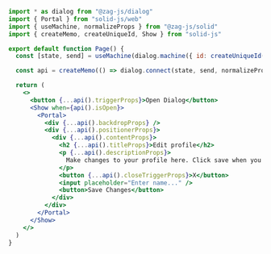 ```jsx
import * as dialog from "@zag-js/dialog"
import { Portal } from "solid-js/web"
import { useMachine, normalizeProps } from "@zag-js/solid"
import { createMemo, createUniqueId, Show } from "solid-js"

export default function Page() {
  const [state, send] = useMachine(dialog.machine({ id: createUniqueId() }))

  const api = createMemo(() => dialog.connect(state, send, normalizeProps))

  return (
    <>
      <button {...api().triggerProps}>Open Dialog</button>
      <Show when={api().isOpen}>
        <Portal>
          <div {...api().backdropProps} />
          <div {...api().positionerProps}>
            <div {...api().contentProps}>
              <h2 {...api().titleProps}>Edit profile</h2>
              <p {...api().descriptionProps}>
                Make changes to your profile here. Click save when you are done.
              </p>
              <button {...api().closeTriggerProps}>X</button>
              <input placeholder="Enter name..." />
              <button>Save Changes</button>
            </div>
          </div>
        </Portal>
      </Show>
    </>
  )
}
```
